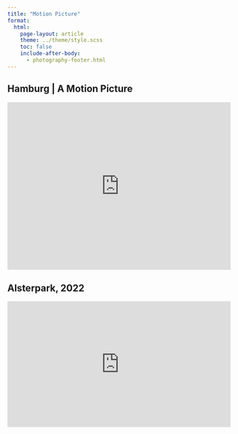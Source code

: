 ```yaml
---
title: "Motion Picture"
format: 
  html:
    page-layout: article
    theme: ../theme/style.scss
    toc: false
    include-after-body: 
      - photography-footer.html
---
```


## Hamburg | A Motion Picture

<div style="padding:75% 0 0 0;position:relative;"><iframe src="https://player.vimeo.com/video/1002318715?badge=0&amp;autopause=0&amp;player_id=0&amp;app_id=58479" frameborder="0" allow="autoplay; fullscreen; picture-in-picture; clipboard-write" style="position:absolute;top:0;left:0;width:100%;height:100%;" title="Hamburg - A Motion Picture"></iframe></div><script src="https://player.vimeo.com/api/player.js"></script>

## Alsterpark, 2022

<div style="padding:56.25% 0 0 0;position:relative;"><iframe src="https://player.vimeo.com/video/997870235?badge=0&amp;autopause=0&amp;player_id=0&amp;app_id=58479" frameborder="0" allow="autoplay; fullscreen; picture-in-picture; clipboard-write" style="position:absolute;top:0;left:0;width:100%;height:100%;" title="Alsterpark"></iframe></div><script src="https://player.vimeo.com/api/player.js"></script>